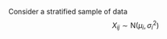 \chapter{Applications}

Consider a stratified sample of data $$X_{ij} \sim \text{N}(\mu_i, \sigma_i^2)$$
